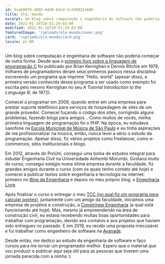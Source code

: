 ```yaml
---
id: 5cab98f9-3605-4dd0-bdcd-5c449022e60b
title: Olá, mundo
excerpt: Um blog sobre computação e engenharia de software não poderia começar de outra forma. Desde que o primeiro...
date: 2021-01-16T20:51:29-03:00
modified: 2021-01-16T20:51:29-03:00
featuredImage: '/uploads/ola-mundo/cover.png'
card: '/uploads/ola-mundo/card.png'
locale: pt-BR
---
```


Um blog sobre computação e engenharia de software não poderia começar de outra
forma. Desde que o [primeiro livro sobre a linguagem de programação C](https://en.wikipedia.org/wiki/The_C_Programming_Language) foi publicado por Brian Kernighan e Dennis Ritchie em 1978, milhares de programadores deram
seus primeiros passos nessa disciplina escrevendo um programa que imprime "Hello, world"
(apesar disso, a primeira versão conhecida desse programa a ser usado como exemplo foi escrita pelo mesmo
Kernighan no seu _A Tutorial Introduction to the Language B_, de 1972).

Comecei a programar em 2009, quando entrei em uma empresa para prestar suporte
telefônico para serviços de hospedagem de sites de um grande provedor. Comecei
fuçando o código dos sites, corrigindo alguns problemas, fazendo blogs para amigos...
Como muitos de vocês, minha primeira linguagem de programação foi o PHP. Na época,
eu estudava saxofone na [Escola Municipal de Música de São Paulo](https://theatromunicipal.org.br/pt-br/escola-municipal-de-musica/)
e eu tinha aspirações de me profissionalizar na música, então, nunca levei a sério
o estudo da programação. Apesar disso, fiz vários projetos como freelancer, como
e-commerces, sites institucionais e blogs.

Em 2012, através do ProUni, consegui uma bolsa de estudos integral para estudar
Engenharia Civil na Universidade Anhembi Morumbi. Gostava muito do curso, consegui
estágio numa ótima empresa durante a faculdade, fiz grandes amigos durante o curso
(com os quais tenho contato até hoje) e comecei a publicar textos sobre engenharia
e tecnologia na internet: primeiro no [Blog da Engenharia](https://blogdaengenharia.com)
e depois no meu próprio blog, o [Engenharia Livre](https://engenharialivre.com).

Após finalizar o curso e entregar o meu [TCC (no qual fiz um programa para calcular pontes)](https://github.com/douglasdemoura/tcc),
juntamente com um amigo da faculdade, iniciamos uma empresa de projetos e construção,
a [Constrinew Engenharia](http://constrinew.com.br/) (a qual está funcionando até hoje).
Mas, mesmo já empreendendo na área de construção civil, eu estava recebendo muitas
boas oportunidades para trabalhar com programação, devido aos contatos e aos projetos
que haviam sido entregues no passado. E em 2019, eu recebi uma proposta irrecusável
e fui trabalhar como engenheiro de software na [Avanade](https://www.avanade.com/pt-br).

Desde então, me dedico ao estudo da engenharia de software e faço cursos para me
tornar um programador melhor. Espero que o material que vou produzir e publicar aqui
seja útil para as pessoas que tiverem uma jornada parecida com a minha :)
